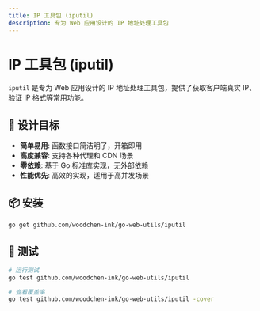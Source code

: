 ```yaml
---
title: IP 工具包 (iputil)
description: 专为 Web 应用设计的 IP 地址处理工具包
---
```


# IP 工具包 (iputil)

`iputil` 是专为 Web 应用设计的 IP 地址处理工具包，提供了获取客户端真实 IP、验证 IP 格式等常用功能。

## 🎯 设计目标

- **简单易用**: 函数接口简洁明了，开箱即用
- **高度兼容**: 支持各种代理和 CDN 场景
- **零依赖**: 基于 Go 标准库实现，无外部依赖
- **性能优先**: 高效的实现，适用于高并发场景

## 📦 安装

```bash
go get github.com/woodchen-ink/go-web-utils/iputil
```


## 🧪 测试

```bash
# 运行测试
go test github.com/woodchen-ink/go-web-utils/iputil

# 查看覆盖率
go test github.com/woodchen-ink/go-web-utils/iputil -cover
``` 